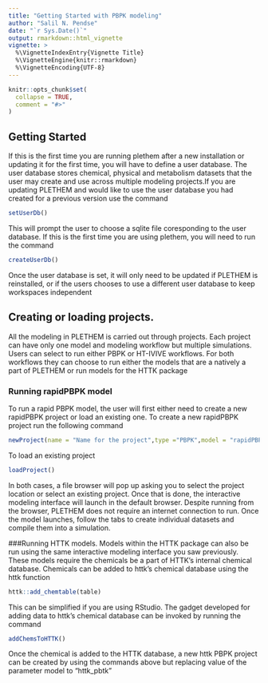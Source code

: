 ```yaml
---
title: "Getting Started with PBPK modeling"
author: "Salil N. Pendse"
date: "`r Sys.Date()`"
output: rmarkdown::html_vignette
vignette: >
  %\VignetteIndexEntry{Vignette Title}
  %\VignetteEngine{knitr::rmarkdown}
  %\VignetteEncoding{UTF-8}
---
```


```r
knitr::opts_chunk$set(
  collapse = TRUE,
  comment = "#>"
)
```
## Getting Started
If this is the first time you are running plethem after a new installation or updating it for the first time, you will have to define a user database. The user database stores chemical, physical and metabolism datasets that the user may create and use across multiple modeling projects.If you are updating PLETHEM and would like to use the user database you had created for a previous version use the command 
```r
setUserDb()
```
This will prompt the user to choose a sqlite file coresponding to the user database. 
If this is the first time you are using plethem, you will need to run the command 
```r
createUserDb()
```
Once the user database is set, it will only need to be updated if PLETHEM is reinstalled, or if the users chooses to use a different user database to keep workspaces independent

## Creating or loading projects. 
All the modeling in PLETHEM is carried out through projects. Each project can have only one model and modeling workflow but multiple simulations. Users can select to run either PBPK or HT-IVIVE workflows. For both workflows they can choose to run either the models that are a natively a part of PLETHEM or run models for the HTTK package

### Running rapidPBPK model 
To run a rapid PBPK model, the user will first either need to create a new rapidPBPK project or load an existing one. 
To create a new rapidPBPK project run the following command
```r
newProject(name = "Name for the project",type ="PBPK",model = "rapidPBPK")
```
To load an existing project 
```r
loadProject()
```
In both cases, a file browser will pop up asking you to select the project location or select an existing project. Once that is done, the interactive modeling interface will launch in the default browser. Despite running from the browser, PLETHEM does not require an internet connection to run.
Once the model launches, follow the tabs to create individual datasets and compile them into a simulation. 

###Running HTTK models. 
Models within the HTTK package can also be run using the same interactive modeling interface you saw previously. These models require the chemicals be a part of HTTK's internal chemical database. Chemicals can be added to httk's chemical database using the httk function
```r
httk::add_chemtable(table)
```
This can be simplified if you are using RStudio. The gadget developed for adding data to httk's chemical database can be invoked by running the command
```r
addChemsToHTTK()
```
Once the chemical is added to the HTTK database, a new httk PBPK project can be created by using the commands above but replacing value of the parameter model to "httk_pbtk"